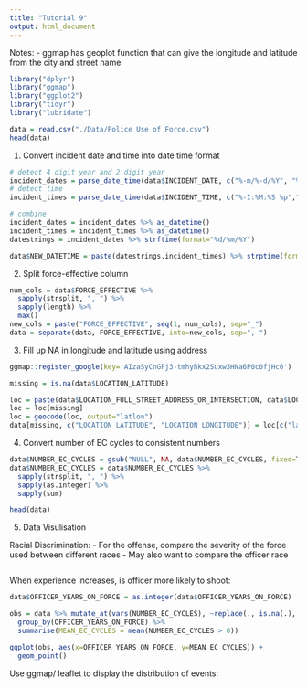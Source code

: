 ---
title: "Tutorial 9"
output: html_document
---

Notes:
- ggmap has geoplot function that can give the longitude and latitude from the city and street name

```{r}
library("dplyr")
library("ggmap")
library("ggplot2")
library("tidyr")
library("lubridate")

data = read.csv("./Data/Police Use of Force.csv")
head(data)
```

1. Convert incident date and time into date time format

```{r}
# detect 4 digit year and 2 digit year
incident_dates = parse_date_time(data$INCIDENT_DATE, c("%-m/%-d/%Y", "%-m/%-d/%y"))
# detect time
incident_times = parse_date_time(data$INCIDENT_TIME, c("%-I:%M:%S %p","%I:%M:%S %p")) 

# combine
incident_dates = incident_dates %>% as_datetime()
incident_times = incident_times %>% as_datetime()
datestrings = incident_dates %>% strftime(format="%d/%m/%Y")

data$NEW_DATETIME = paste(datestrings,incident_times) %>% strptime(format="%d/%m/%Y %H:%M:%S %p", tz="GMT") %>% as.POSIXct()
```

2. Split force-effective column

```{r}
num_cols = data$FORCE_EFFECTIVE %>% 
  sapply(strsplit, ", ") %>%
  sapply(length) %>%
  max()
new_cols = paste("FORCE_EFFECTIVE", seq(1, num_cols), sep="_")
data = separate(data, FORCE_EFFECTIVE, into=new_cols, sep=", ")
```

3. Fill up NA in longitude and latitude using address

```{r}
ggmap::register_google(key='AIzaSyCnGFj3-tmhyhkx2Suxw3HNa6P0c0fjHc0')

missing = is.na(data$LOCATION_LATITUDE)

loc = paste(data$LOCATION_FULL_STREET_ADDRESS_OR_INTERSECTION, data$LOCATION_CITY, ", ")
loc = loc[missing]
loc = geocode(loc, output="latlon")
data[missing, c("LOCATION_LATITUDE", "LOCATION_LONGITUDE")] = loc[c("lat", "lon")]
```

4. Convert number of EC cycles to consistent numbers

```{r}
data$NUMBER_EC_CYCLES = gsub("NULL", NA, data$NUMBER_EC_CYCLES, fixed=T)
data$NUMBER_EC_CYCLES = data$NUMBER_EC_CYCLES %>%
  sapply(strsplit, ", ") %>%
  sapply(as.integer) %>%
  sapply(sum)

head(data)
```

5. Data Visulisation

Racial Discrimination:
- For the offense, compare the severity of the force used between different races
- May also want to compare the officer race

```{r}

```

When experience increases, is officer more likely to shoot:

```{r}
data$OFFICER_YEARS_ON_FORCE = as.integer(data$OFFICER_YEARS_ON_FORCE)

obs = data %>% mutate_at(vars(NUMBER_EC_CYCLES), ~replace(., is.na(.), 0)) %>%
  group_by(OFFICER_YEARS_ON_FORCE) %>% 
  summarise(MEAN_EC_CYCLES = mean(NUMBER_EC_CYCLES > 0))

ggplot(obs, aes(x=OFFICER_YEARS_ON_FORCE, y=MEAN_EC_CYCLES)) + 
  geom_point()
```

Use ggmap/ leaflet to display the distribution of events:

```{r}

```